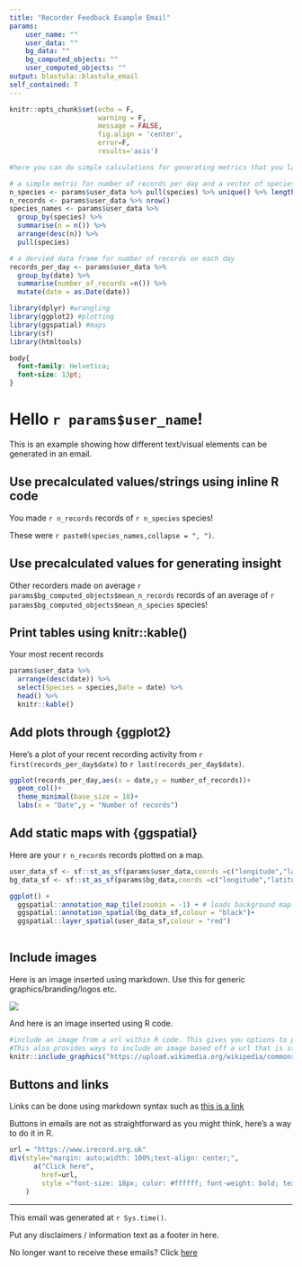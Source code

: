 ```yaml
---
title: "Recorder Feedback Example Email"
params:
    user_name: ""
    user_data: ""
    bg_data: ""
    bg_computed_objects: ""
    user_computed_objects: ""
output: blastula::blastula_email
self_contained: T
---
```




```r
knitr::opts_chunk$set(echo = F,
                      warning = F,
                      message = FALSE, 
                      fig.align = 'center',
                      error=F,
                      results='asis')
```


```r
#here you can do simple calculations for generating metrics that you later include in the text of the email. However if you wish to do more complex calculations it is recommended that these are done via prior (method tbc)

# a simple metric for number of records per day and a vector of species names
n_species <- params$user_data %>% pull(species) %>% unique() %>% length()
n_records <- params$user_data %>% nrow()
species_names <- params$user_data %>% 
  group_by(species) %>% 
  summarise(n = n()) %>% 
  arrange(desc(n)) %>%
  pull(species)

# a dervied data frame for number of records on each day
records_per_day <- params$user_data %>% 
  group_by(date) %>% 
  summarise(number_of_records =n()) %>%
  mutate(date = as.Date(date))

```

```r
library(dplyr) #wrangling
library(ggplot2) #plotting
library(ggspatial) #maps
library(sf)
library(htmltools)
```

```css
body{
  font-family: Helvetica;
  font-size: 13pt;
}

```

# Hello `r params$user_name`!

This is an example showing how different text/visual elements can be generated in an email.

## Use precalculated values/strings using inline R code

You made `r n_records` records of `r n_species` species!

These were `r paste0(species_names,collapse = ", ")`.

## Use precalculated values for generating insight

Other recorders made on average `r params$bg_computed_objects$mean_n_records` records of an average of `r params$bg_computed_objects$mean_n_species` species!

## Print tables using knitr::kable()

Your most recent records

```r
params$user_data %>% 
  arrange(desc(date)) %>% 
  select(Species = species,Date = date) %>% 
  head() %>% 
  knitr::kable()
```

## Add plots through {ggplot2}

Here's a plot of your recent recording activity from `r first(records_per_day$date)` to `r last(records_per_day$date)`.

```r
ggplot(records_per_day,aes(x = date,y = number_of_records))+
  geom_col()+
  theme_minimal(base_size = 18)+
  labs(x = "Date",y = "Number of records")
```

## Add static maps with {ggspatial}

Here are your `r n_records` records plotted on a map.

```r
user_data_sf <- sf::st_as_sf(params$user_data,coords =c("longitude","latitude"),crs = 4326)
bg_data_sf <- sf::st_as_sf(params$bg_data,coords =c("longitude","latitude"),crs = 4326)

ggplot() +
  ggspatial::annotation_map_tile(zoomin = -1) + # loads background map tiles from a tile source
  ggspatial::annotation_spatial(bg_data_sf,colour = "black")+
  ggspatial::layer_spatial(user_data_sf,colour = "red")
  
```

## Include images

Here is an image inserted using markdown. Use this for generic graphics/branding/logos etc.

![](https://irecord.org.uk/sites/default/files/irecord_logo.png)

And here is an image inserted using R code.

```r
#include an image from a url within R code. This gives you options to provide a caption or other chunk option (see: https://www.rstudio.com/wp-content/uploads/2015/03/rmarkdown-reference.pdf), 
#This also provides ways to include an image based off a url that is stored in user_data in order to show the user the image of their record
knitr::include_graphics("https://upload.wikimedia.org/wikipedia/commons/thumb/a/a6/Peacock_butterfly_%28Aglais_io%29_2.jpg/220px-Peacock_butterfly_%28Aglais_io%29_2.jpg")
```


## Buttons and links

Links can be done using markdown syntax such as [this is a link](https://www.irecord.org.uk)

Buttons in emails are not as straightforward as you might think, here's a way to do it in R.

```r
url = "https://www.irecord.org.uk"
div(style="margin: auto;width: 100%;text-align: center;",
      a("Click here", 
        href=url,
        style ="font-size: 18px; color: #ffffff; font-weight: bold; text-decoration: none; border-radius: 5px; background-color: #92A41A; border-top: 12px solid #92A41A; border-bottom: 12px solid #92A41A; border-right: 18px solid #92A41A; border-left: 18px solid #92A41A; display: inline-block;")
    )
```

---

This email was generated at `r Sys.time()`.

Put any disclaimers / information text as a footer in here.

No longer want to receive these emails? Click [here](https://www.irecord.org.uk)


